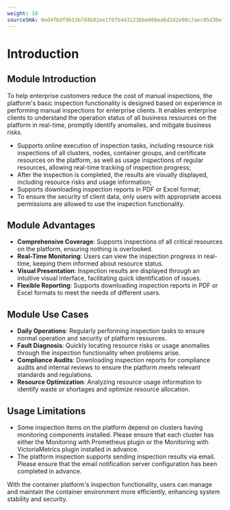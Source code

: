 ```yaml
---
weight: 10
sourceSHA: 0ed4fbdf9b13b7d4b02ee1f6fb443123bbe66bea6d2d2e98c7aec05d30e15b50
---
```


# Introduction

## Module Introduction

To help enterprise customers reduce the cost of manual inspections, the platform's basic inspection functionality is designed based on experience in performing manual inspections for enterprise clients. It enables enterprise clients to understand the operation status of all business resources on the platform in real-time, promptly identify anomalies, and mitigate business risks.

- Supports online execution of inspection tasks, including resource risk inspections of all clusters, nodes, container groups, and certificate resources on the platform, as well as usage inspections of regular resources, allowing real-time tracking of inspection progress;
- After the inspection is completed, the results are visually displayed, including resource risks and usage information;
- Supports downloading inspection reports in PDF or Excel format;
- To ensure the security of client data, only users with appropriate access permissions are allowed to use the inspection functionality.

## Module Advantages

- **Comprehensive Coverage**: Supports inspections of all critical resources on the platform, ensuring nothing is overlooked.
- **Real-Time Monitoring**: Users can view the inspection progress in real-time, keeping them informed about resource status.
- **Visual Presentation**: Inspection results are displayed through an intuitive visual interface, facilitating quick identification of issues.
- **Flexible Reporting**: Supports downloading inspection reports in PDF or Excel formats to meet the needs of different users.

## Module Use Cases

- **Daily Operations**: Regularly performing inspection tasks to ensure normal operation and security of platform resources.
- **Fault Diagnosis**: Quickly locating resource risks or usage anomalies through the inspection functionality when problems arise.
- **Compliance Audits**: Downloading inspection reports for compliance audits and internal reviews to ensure the platform meets relevant standards and regulations.
- **Resource Optimization**: Analyzing resource usage information to identify waste or shortages and optimize resource allocation.

## Usage Limitations

- Some inspection items on the platform depend on clusters having monitoring components installed. Please ensure that each cluster has either the Monitoring with Prometheus plugin or the Monitoring with VictoriaMetrics plugin installed in advance.
- The platform inspection supports sending inspection results via email. Please ensure that the email notification server configuration has been completed in advance.

With the container platform's inspection functionality, users can manage and maintain the container environment more efficiently, enhancing system stability and security.
